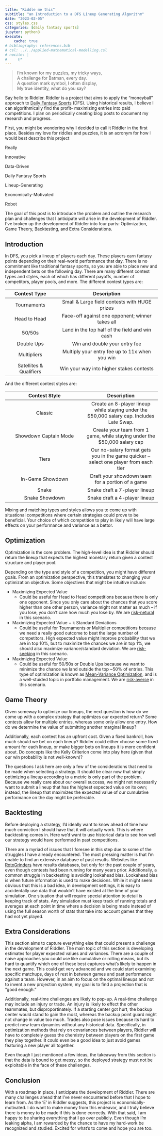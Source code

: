 ```yaml
---
title: "Riddle me this"
subtitle: "an Introduction to a DFS Lineup Generating Algorithm"
date: "2023-02-05"
css: styles.css
categories: [daily fantasy sports]
jupyter: python3
execute:
    cache: true
# bibliography: references.bib
# csl: ../../applied-mathematical-modelling.csl
# nocite: |
#     @*
---
```


> I'm known for my puzzles, my tricky ways,\
> A challenge for Batman, every day.\
> A question mark symbol, I often display,\
> My true identity, what do you say?

Say hello to Riddler. Riddler is a project that aims to apply the "moneyball"
approach to [Daily Fantasy Sports](https://en.wikipedia.org/wiki/Daily_fantasy_sports) 
(DFS). Using historical results, I believe I can algorithmically find the profit-
maximizing entries into paid competitions. I plan on periodically creating blog posts to document
my research and progress.

First, you might be wondering why I decided to call it Riddler in the first place.
Besides my love for riddles and puzzles, it is an acronym for how I would best 
describe this project

:::{.riddler}
[R]{.letter}eally

[I]{.letter}nnovative

[D]{.letter}ata-Driven

[D]{.letter}aily Fantasy Sports

[L]{.letter}ineup-Generating

[E]{.letter}conomically-Motivated

[R]{.letter}obot
:::

The goal of this post is to introduce the problem and outline the research plan and challenges that I anticipate
will arise in the development of Riddler. I've broken up the development of Riddler
into four parts: Optimization, Game Theory, Backtesting, and Extra Considerations.

## Introduction

In DFS, you pick a lineup of players each day. These players
earn fantasy points depending on their real-world performance that day. There
is no commitment like traditional fantasy sports, so you are able to place new
and independent bets on the following day. There are many different contest types and 
styles, each of which has different payoffs, number of competitors, player pools, and more.
The different contest types are:

| Contest Type | Description |
|:------------:|:-----------:|
| Tournaments | Small & Large field contests with HUGE prizes |
| Head to Head | Face-off against one opponent; winner takes all |
| 50/50s | Land in the top half of the field and win cash |
| Double Ups | Win and double your entry fee |
| Multipliers | Multiply your entry fee up to 11x when you win |
| Satellites & Qualifiers | Win your way into higher stakes contests |

And the different contest styles are:

| Contest Style | Description |
|:------------:|:-----------:|
| Classic | Create an 8-player lineup while staying under the $50,000 salary cap. Includes Late Swap. |
| Showdown Captain Mode | Create your team from 1 game, while staying under the $50,000 salary cap |
| Tiers | Our no-salary format gets you in the game quicker -- select one player from each tier |
| In-Game Showdown | Draft your showdown team for a portion of a game |
| Snake | Snake draft a 7-player lineup |
| Snake Showdown | Snake draft a 4-player lineup |

Mixing and matching types and styles allows you to come up with situational
competitions where certain strategies could prove to be beneficial. Your choice of
which competition to play in likely will have large effects on your performance
and variance as a bettor.

## Optimization

Optimization is the core problem. The high-level idea is that Riddler should return
the lineup that expects the highest monetary return given a contest structure and player
pool. 

Depending on the type and style of a competition, you might have different goals.
From an optimization perspective, this translates to changing your optimization
objective. Some objectives that might be intuitive include:

* Maximizing Expected Value
    + Could be useful for Head to Head competitions because there is only one opponent. 
    Since you only care about the chances that you score higher than one other
    person, variance might not matter as much -- if you lose, you don't care
    how much you lose by. We are [risk-netural](https://www.investopedia.com/terms/r/riskneutral.asp) 
    in this scenario.
* Maximizing Expected Value + k Standard Deviations
    + Could be useful for Tournaments or Multiplier competitions because we need a
    really good outcome to beat the large number of competitors. High expected value
    might improve probability that we are in top 10%, but to maximize the chances
    we are in top 1%, we should also maximize variance/standard deviation. We are
    [risk-seeking](https://www.investopedia.com/terms/r/risk-seeking.asp) in this scenario.
* Maximizing Expected Value
    + Could be useful for 50/50s or Double Ups because we want to minimize the chance
    we land outside the top ~50% of entries. This type of optimization is known as
    [Mean-Variance Optimization](https://en.wikipedia.org/wiki/Modern_portfolio_theory), 
    and is a well-stuided topic in portfolio management. We are 
    [risk-averse](https://www.investopedia.com/terms/r/riskaverse.asp) in this scenario.

<!-- For now we can work through an example that focuses on the Showdown Contest.
The Showdown contest allows players to select six players from either team in a single
game. There are no positional requirements, however one of the six players you can
designate to earn 1.5x points. You must select players whose combined salaries are
less than $50,000 (which ensures every/one doesn't just select the 6 best players). -->

## Game Theory

Given someway to optimize our lineups, the next question
is how do we come up with a complex strategy that optimizes our expected return?
Some contests allow for multiple entries, whereas some only allow one entry. 
How do we determine the value of submitting another marginal lineup?

Additionally, each contest has an upfront cost. Given a fixed bankroll, how much
should we bet on each lineup? Riddler could either choose some fixed amount for each
lineup, or make bigger bets on lineups it is more confident about. Do concepts like
the Kelly Criterion come into play here (given that our win probability is not
well-known)? 

The questions I ask here are only a few of the considerations that need to be made
when selecting a strategy. It should be clear now that simply optimizing a lineup
according to a metric is only part of the problem. Because we really care about our
overall success, we might not necessarily want to submit a lineup that has the highest
expected value on its own; instead, the lineup that maximizes
the expected value of our cumulative performance on the day might be preferable. 

## Backtesting

Before deploying a strategy, I'd ideally want to know ahead of time how much
conviction I should have that it will actually work. This is where backtesting
comes in. Here we'd want to use historical data to see how well our
strategy would have performed in past competitions. 

There are a myriad of issues that I foresee in this step due to some of the struggles
I have already encountered. The most pressing matter is that I'm unable to find an
extensive database of past results. Websites like [RotoGrinders](https://rotogrinders.com/resultsdb/nba)
have results databases, but only for the past couple of years, even though contests
had been running for many years prior. Additionally, a common struggle in backtesting
is avoiding lookahead bias. Lookahead bias is when future information is used to
make decisions. While it might seem obvious that this is a bad idea, in development
settings, it is easy to accidentally use data that wouldn't have existed at the
time of your simulation. One situation that will require special attention to detail
is keeping track of stats. Any simulation must keep track of running
totals and averages at each point in time where a decision is being made instead of using
the full season worth of stats that take into account games that they had not yet
played. 

## Extra Considerations

This section aims to capture everything else that could present a challenge in the
development of Riddler. The main topic of this section is developing estimates for
player expected values and variances. There are a couple of naive approaches you
could use like cumulative or rolling means, but its hard to quantify which one of
these best captures what's likely to happen in the next game. This could get very advanced
and we could start examining specific matchups, days of rest in between games and
past performance against a team. However, in an aim to focus on the optimal lineups
and not to invent a new projection system, my goal is to find a projection that is
"good enough." 

Additionally, real-time challenges are likely to pop-up. A real-time challenge may
include an injury or trade. An injury is likely to effect the other teammates, but
disproportinately. If a starting center got hurt, the backup center would stand to
gain the most, whereas the backup point guard might not change in value too much.
Trades also pose issues because its hard to predict new team dynamics without any
historical data. Specifically, in optimization methods that rely on covariances
between players, Riddler will have to completely guess the chemistry between players 
on the first game they play together. It could even be a good idea to just avoid
games featuring a new player all together. 

Even though I just mentioned a few ideas, the takeaway from this section is that
the data is bound to get messy, so the deployed strategy must not be exploitable
in the face of these challenges.

## Conclusion

With a roadmap in place, I anticipate the development of Riddler. There are many
challenges ahead that I've never encountered before that I hope to learn from. 
As the 'E' in Riddler suggests, this project is economically-motivated. I do want
to make money from this endeavor, and I truly believe there is money to be made
if this is done correctly. With that said, I am happy to be sharing everything that
I go over publicly. Even though I'm leaking alpha, I am rewarded by the chance to
have my hard-work be recognized and studied. Excited for what's to come and hope
you are too.